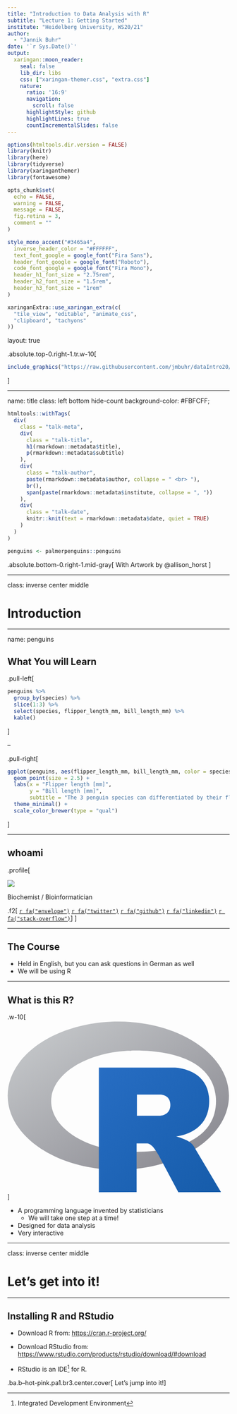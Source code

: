 ```yaml
---
title: "Introduction to Data Analysis with R"
subtitle: "Lecture 1: Getting Started"
institute: "Heidelberg University, WS20/21"
author: 
  - "Jannik Buhr"
date: '`r Sys.Date()`'
output:
  xaringan::moon_reader:
    seal: false
    lib_dir: libs
    css: ["xaringan-themer.css", "extra.css"]
    nature:
      ratio: '16:9'
      navigation:
        scroll: false
      highlightStyle: github
      highlightLines: true
      countIncrementalSlides: false
---
```


```r
options(htmltools.dir.version = FALSE)
library(knitr)
library(here)
library(tidyverse)
library(xaringanthemer)
library(fontawesome)

opts_chunk$set(
  echo = FALSE,
  warning = FALSE,
  message = FALSE,
  fig.retina = 3,
  comment = ""
)

style_mono_accent("#3465a4",
  inverse_header_color = "#FFFFFF",
  text_font_google = google_font("Fira Sans"),
  header_font_google = google_font("Roboto"),
  code_font_google = google_font("Fira Mono"),
  header_h1_font_size = "2.75rem",
  header_h2_font_size = "1.5rem",
  header_h3_font_size = "1rem"
)

xaringanExtra::use_xaringan_extra(c(
  "tile_view", "editable", "animate_css",
  "clipboard", "tachyons"
))
```

layout: true

.absolute.top-0.right-1.tr.w-10[
```r
include_graphics("https://raw.githubusercontent.com/jmbuhr/dataIntro20/master/images/hex.png")
```
]

---

name: title
class: left bottom hide-count
background-color: #FBFCFF;

```r
htmltools::withTags(
  div(
    class = "talk-meta",
    div(
      class = "talk-title",
      h1(rmarkdown::metadata$title),
      p(rmarkdown::metadata$subtitle)
    ),
    div(
      class = "talk-author",
      paste(rmarkdown::metadata$author, collapse = " <br> "),
      br(),
      span(paste(rmarkdown::metadata$institute, collapse = ", "))
    ),
    div(
      class = "talk-date",
      knitr::knit(text = rmarkdown::metadata$date, quiet = TRUE)
    )
  )
)

penguins <- palmerpenguins::penguins
```

.absolute.bottom-0.right-1.mid-gray[
With Artwork by @allison_horst
]

---

class: inverse center middle

# Introduction

---

name: penguins

## What You will Learn

.pull-left[
```r
penguins %>%
  group_by(species) %>% 
  slice(1:3) %>% 
  select(species, flipper_length_mm, bill_length_mm) %>% 
  kable()
```
]

--

.pull-right[
```r
ggplot(penguins, aes(flipper_length_mm, bill_length_mm, color = species)) +
  geom_point(size = 2.5) +
  labs(x = "Flipper length [mm]",
       y = "Bill length [mm]",
       subtitle = "The 3 penguin species can differentiated by their flipper and bill lengths") +
  theme_minimal() +
  scale_color_brewer(type = "qual")
```
]

---

## whoami 

.profile[

<img src="profile.png" class="profile-circle">

Biochemist / Bioinformatician

.f2[
[`r fa("envelope")`](https://jmbuhr.de/#contact)
[`r fa("twitter")`](https://twitter.com/JannikBuhr)
[`r fa("github")`](https://github.com/jmbuhr)
[`r fa("linkedin")`](https://www.linkedin.com/in/jmbuhr/)
[`r fa("stack-overflow")`](https://stackoverflow.com/users/9130337/jannik-buhr?tab=profile)
]
]

---

## The Course

- Held in English, but you can ask questions in German as well
- We will be using R

---

## What is this R?

.w-10[
<svg xmlns="http://www.w3.org/2000/svg" xmlns:xlink="http://www.w3.org/1999/xlink" preserveAspectRatio="xMidYMid" viewBox="0 0 724 561">
  <defs>
    <linearGradient id="gradientFill-1" x1="0" x2="1" y1="0" y2="1" gradientUnits="objectBoundingBox" spreadMethod="pad">
      <stop offset="0" stop-color="rgb(203,206,208)" stop-opacity="1"/>
      <stop offset="1" stop-color="rgb(132,131,139)" stop-opacity="1"/>
    </linearGradient>
    <linearGradient id="gradientFill-2" x1="0" x2="1" y1="0" y2="1" gradientUnits="objectBoundingBox" spreadMethod="pad">
      <stop offset="0" stop-color="rgb(39,109,195)" stop-opacity="1"/>
      <stop offset="1" stop-color="rgb(22,92,170)" stop-opacity="1"/>
    </linearGradient>
  </defs>
  <path d="M361.453,485.937 C162.329,485.937 0.906,377.828 0.906,244.469 C0.906,111.109 162.329,3.000 361.453,3.000 C560.578,3.000 722.000,111.109 722.000,244.469 C722.000,377.828 560.578,485.937 361.453,485.937 ZM416.641,97.406 C265.289,97.406 142.594,171.314 142.594,262.484 C142.594,353.654 265.289,427.562 416.641,427.562 C567.992,427.562 679.687,377.033 679.687,262.484 C679.687,147.971 567.992,97.406 416.641,97.406 Z" fill="url(#gradientFill-1)" fill-rule="evenodd"/>
  <path d="M550.000,377.000 C550.000,377.000 571.822,383.585 584.500,390.000 C588.899,392.226 596.510,396.668 602.000,402.500 C607.378,408.212 610.000,414.000 610.000,414.000 L696.000,559.000 L557.000,559.062 L492.000,437.000 C492.000,437.000 478.690,414.131 470.500,407.500 C463.668,401.969 460.755,400.000 454.000,400.000 C449.298,400.000 420.974,400.000 420.974,400.000 L421.000,558.974 L298.000,559.026 L298.000,152.938 L545.000,152.938 C545.000,152.938 657.500,154.967 657.500,262.000 C657.500,369.033 550.000,377.000 550.000,377.000 ZM496.500,241.024 L422.037,240.976 L422.000,310.026 L496.500,310.002 C496.500,310.002 531.000,309.895 531.000,274.877 C531.000,239.155 496.500,241.024 496.500,241.024 Z" fill="url(#gradientFill-2)" fill-rule="evenodd"/>
</svg>
]

- A programming language invented by statisticians
  - We will take one step at a time!
- Designed for data analysis
- Very interactive

---

class: inverse center middle

# Let's get into it!

---

## Installing R and RStudio

- Download R from: <https://cran.r-project.org/>
- Download RStudio from: <https://www.rstudio.com/products/rstudio/download/#download>

- RStudio is an IDE^[Integrated Development Environment] for R.

.ba.b--hot-pink.pa1.br3.center.cover[
Let's jump into it!
]
